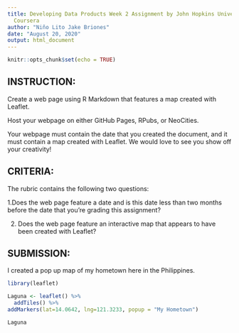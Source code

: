 ---
title: Developing Data Products Week 2 Assignment by John Hopkins University through
  Coursera
author: "Niño Lito Jake Briones"
date: "August 20, 2020"
output: html_document
---

```{r setup, include=FALSE}
knitr::opts_chunk$set(echo = TRUE)
```

## INSTRUCTION:
Create a web page using R Markdown that features a map created with Leaflet.

Host your webpage on either GitHub Pages, RPubs, or NeoCities.

Your webpage must contain the date that you created the document, and it must contain a map created with Leaflet. We would love to see you show off your creativity!

## CRITERIA:
The rubric contains the following two questions:

1.Does the web page feature a date and is this date less than two months before the date that you're grading this assignment?


2. Does the web page feature an interactive map that appears to have been created with Leaflet?

## SUBMISSION:

I created a pop up map of my hometown here in the Philippines.

```{r}
library(leaflet)

Laguna <- leaflet() %>%
  addTiles() %>%
addMarkers(lat=14.0642, lng=121.3233, popup = "My Hometown")

Laguna
```


